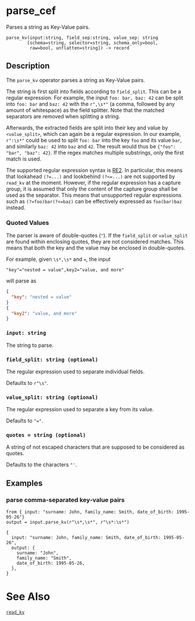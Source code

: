 
# parse_cef

Parses a string as Key-Value pairs.

```tql
parse_kv(input:string, field_sep:string, value_sep: string
        [schema=string, selector=string, schema_only=bool,
         raw=bool, unflatten=string]) -> record
```

## Description

The `parse_kv` operator parses a string as  Key-Value pairs.

The string is first split into fields according to `field_split`. This
can be a regular expression. For example, the input `foo: bar, baz: 42` can be
split into `foo: bar` and `baz: 42` with the `r",\s*"` (a comma, followed by any
amount of whitespace) as the field splitter. Note that the matched separators
are removed when splitting a string.

Afterwards, the extracted fields are split into their key and value by
`<value_split>`, which can again be a regular expression. In our example,
`r":\s*"` could be used to split `foo: bar` into the key `foo` and its value
`bar`, and similarly `baz: 42` into `baz` and `42`. The result would thus be
`{"foo": "bar", "baz": 42}`. If the regex matches multiple substrings, only the
first match is used.

The supported regular expression syntax is
[RE2](https://github.com/google/re2/wiki/Syntax). In particular, this means that
lookahead `(?=...)` and lookbehind `(?<=...)` are not supported by `read_kv` at the
moment. However, if the regular expression has a capture group, it is assumed
that only the content of the capture group shall be used as the separator. This
means that unsupported regular expressions such as `(?=foo)bar(?<=baz)` can be
effectively expressed as `foo(bar)baz` instead.

### Quoted Values

The parser is aware of double-quotes (`"`). If the `field_split` or
`value_split` are found within enclosing quotes, they are not considered
matches. This means that both the key and the value may be enclosed in
double-quotes.

For example, given `\s*,\s*` and `=`, the input

```
"key"="nested = value",key2="value, and more"
```
will parse as
```json
{
  "key": "nested = value"
}
{
  "key2": "value, and more"
}
```

### `input: string`

The string to parse.

### `field_split: string (optional)`

The regular expression used to separate individual fields.

Defaults to `r"\s"`.

### `value_split: string (optional)`

The regular expression used to separate a key from its value.

Defaults to `"="`.

### `quotes = string (optional)`

A string of not escaped characters that are supposed to be considered as quotes.

Defaults to the characters `"'`.

<CommonOptions />

## Examples

### parse comma-separated key-value pairs

```tql
from { input: "surname: John, family_name: Smith, date_of_birth: 1995-05-26"}
output = input.parse_kv(r"\s*,\s*", r"\s*:\s*")
```
```tql
{
  input: "surname: John, family_name: Smith, date_of_birth: 1995-05-26",
  output: {
    surname: "John",
    family_name: "Smith",
    date_of_birth: 1995-05-26,
  },
}
```

# See Also

[`read_kv`](../operators/read_kv.mdx)
